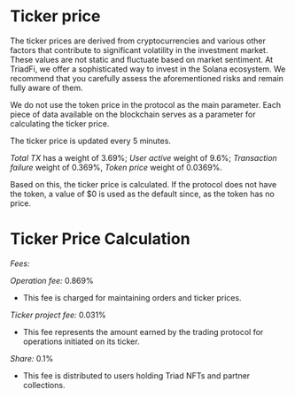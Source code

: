 

<HeroPattern />

# Ticker price

The ticker prices are derived from cryptocurrencies and various other factors that contribute to significant volatility in the investment market. These values are not static and fluctuate based on market sentiment. At TriadFi, we offer a sophisticated way to invest in the Solana ecosystem. We recommend that you carefully assess the aforementioned risks and remain fully aware of them.

We do not use the token price in the protocol as the main parameter. Each piece of data available on the blockchain serves as a parameter for calculating the ticker price.

The ticker price is updated every 5 minutes.

_Total TX_ has a weight of 3.69%;
_User active_ weight of 9.6%;
_Transaction failure_ weight of 0.369%,
_Token price_ weight of 0.0369%.

Based on this, the ticker price is calculated. If the protocol does not have the token, a value of $0 is used as the default since, as the token has no price.

# **Ticker Price Calculation**

_Fees:_

_Operation fee:_ 0.869%

- This fee is charged for maintaining orders and ticker prices.

_Ticker project fee:_ 0.031%

- This fee represents the amount earned by the trading protocol for operations initiated on its ticker.

_Share:_ 0.1%

- This fee is distributed to users holding Triad NFTs and partner collections.
